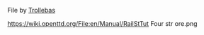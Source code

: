 File by [[en/Trollebas|Trollebas]] 

https://wiki.openttd.org/File:en/Manual/RailStTut Four str ore.png